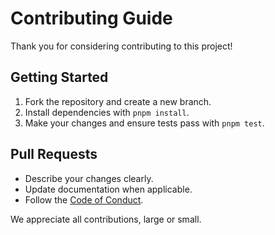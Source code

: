# Contributing Guide

Thank you for considering contributing to this project!

## Getting Started

1. Fork the repository and create a new branch.
2. Install dependencies with `pnpm install`.
3. Make your changes and ensure tests pass with `pnpm test`.

## Pull Requests

- Describe your changes clearly.
- Update documentation when applicable.
- Follow the [Code of Conduct](/docs/code-of-conduct).

We appreciate all contributions, large or small.
